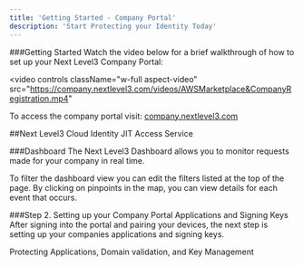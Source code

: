 ---
title: 'Getting Started - Company Portal'
description: 'Start Protecting your Identity Today'
---
###Getting Started
Watch the video below for a brief walkthrough of how to set up your Next Level3 Company Portal:

<video
  controls
  className="w-full aspect-video"
  src="https://company.nextlevel3.com/videos/AWSMarketplace&CompanyRegistration.mp4"
></video>

To access the company portal visit: [company.nextlevel3.com](https://company.nextlevel3.com)

##Next Level3 Cloud Identity JIT Access Service

###Dashboard
The Next Level3 Dashboard allows you to monitor requests made for your company in real time. 

To filter the dashboard view you can edit the filters listed at the top of the page. By clicking on pinpoints in the map, you can view details for each event that occurs.

###Step 2. Setting up your Company Portal Applications and Signing Keys
After signing into the portal and pairing your devices, the next step is setting up your companies applications and signing keys.

<Card title="Applications and Signing Keys" href="/AK.mdx"> 
  Protecting Applications, Domain validation, and Key Management
</Card>
